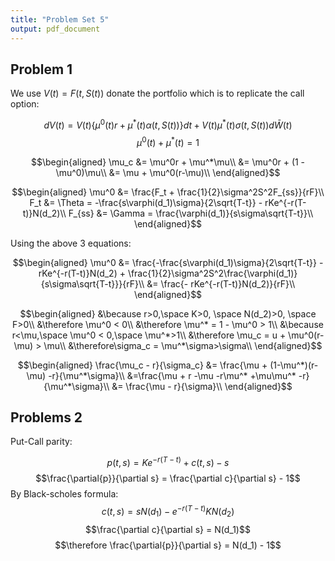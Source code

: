 ```yaml
---
title: "Problem Set 5"
output: pdf_document
---
```


\textbf{MGMTMFE 403-2 Stochastic Calculus}

\textbf{Cohort 2 - Group 7 (Huanyu Liu, Hyeuk Jung, Jiaqi Li, Xichen Luo)}

## Problem 1

We use $V(t) = F(t,S(t))$ donate the portfolio which is to replicate the call option:

$$dV(t) = V(t)\{\mu^0(t)r + \mu^*(t)\alpha(t,S(t))\}dt + V(t)\mu^*(t)\sigma(t,S(t))d\bar{W}(t)$$
$$\mu^0(t) + \mu^*(t) = 1$$

$$\begin{aligned}
\mu_c &= \mu^0r + \mu^*\mu\\
&= \mu^0r + (1 - \mu^0)\mu\\
&= \mu + \mu^0(r-\mu)\\
\end{aligned}$$



$$\begin{aligned}
\mu^0 &= \frac{F_t + \frac{1}{2}\sigma^2S^2F_{ss}}{rF}\\
F_t &= \Theta = -\frac{s\varphi(d_1)\sigma}{2\sqrt{T-t}} - rKe^{-r(T-t)}N(d_2)\\
F_{ss} &= \Gamma = \frac{\varphi(d_1)}{s\sigma\sqrt{T-t}}\\
\end{aligned}$$

Using the above 3 equations:

$$\begin{aligned}
\mu^0 &= \frac{-\frac{s\varphi(d_1)\sigma}{2\sqrt{T-t}} - rKe^{-r(T-t)}N(d_2) + 
\frac{1}{2}\sigma^2S^2\frac{\varphi(d_1)}{s\sigma\sqrt{T-t}}}{rF}\\
&= \frac{- rKe^{-r(T-t)}N(d_2)}{rF}\\
\end{aligned}$$


$$\begin{aligned}
&\because r>0,\space K>0, \space N(d_2)>0, \space F>0\\
&\therefore \mu^0 < 0\\
&\therefore \mu^* = 1 - \mu^0 > 1\\
&\because r<\mu,\space \mu^0 < 0,\space \mu^*>1\\
&\therefore \mu_c = u + \mu^0(r-\mu) > \mu\\
&\therefore\sigma_c = \mu^*\sigma>\sigma\\
\end{aligned}$$


$$\begin{aligned}
\frac{\mu_c - r}{\sigma_c} &= \frac{\mu + (1-\mu^*)(r-\mu) -r}{\mu^*\sigma}\\
&=\frac{\mu + r -\mu -r\mu^* +\mu\mu^* -r}{\mu^*\sigma}\\
&= \frac{\mu - r}{\sigma}\\
\end{aligned}$$



## Problems 2

Put-Call parity:

$$p(t,s)=Ke^{-r(T-t)} + c(t,s) - s$$
$$\frac{\partial{p}}{\partial s} = \frac{\partial c}{\partial s} - 1$$
By Black-scholes formula:
$$c(t,s) = sN(d_1) - e^{-r(T-t)}KN(d_2)$$
$$\frac{\partial c}{\partial s} = N(d_1)$$
$$\therefore \frac{\partial{p}}{\partial s} = N(d_1) - 1$$

